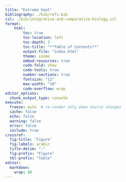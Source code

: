 ```yaml
---
title: "Extreme heat"
bibliography: ./bib/refs.bib
csl: ./bib/integrative-and-comparative-biology.csl
format:
	html:
    	toc: true
    	toc-location: left
    	toc-depth: 3
    	toc-title: "**Table of Contents**"
    	output-file: "index.html"
    	theme: cosmo
    	embed-resources: true
    	code-fold: show
    	code-tools: true
    	number-sections: true
    	fontsize: "12"
    	max-width: "10"
    	code-overflow: wrap
editor_options: 
  chunk_output_type: console
execute:
  freeze: auto  # re-render only when source changes
  cache: false
  echo: false
  warning: false
  error: false
  include: true
crossref:
  fig-title: 'Figure'
  fig-labels: arabic
  title-delim: "-"
  fig-prefix: "Figure"
  tbl-prefix: "Table"
editor: 
  markdown: 
    wrap: 80
---
```


